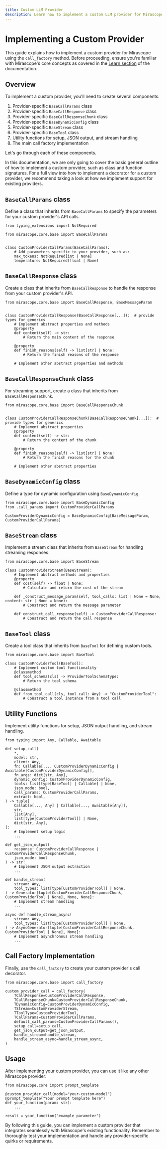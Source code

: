 ```yaml
---
title: Custom LLM Provider
description: Learn how to implement a custom LLM provider for Mirascope by creating provider-specific classes and utility functions using the call_factory method.
---
```


# Implementing a Custom Provider

This guide explains how to implement a custom provider for Mirascope using the `call_factory` method. Before proceeding, ensure you're familiar with Mirascope's core concepts as covered in the [Learn section](/docs/mirascope/learn) of the documentation.

## Overview

To implement a custom provider, you'll need to create several components:

1. Provider-specific `BaseCallParams` class
2. Provider-specific `BaseCallResponse` class
3. Provider-specific `BaseCallResponseChunk` class
4. Provider-specific `BaseDynamicConfig` class
5. Provider-specific `BaseStream` class
6. Provider-specific `BaseTool` class
7. Utility functions for setup, JSON output, and stream handling
8. The main call factory implementation

Let's go through each of these components.

<Callout type="info">
  In this documentation, we are only going to cover the basic general outline of how to implement a custom provider, such as class and function signatures. For a full view into how to implement a decorator for a custom provider, we recommend taking a look at how we implement support for existing providers.
</Callout>

## `BaseCallParams` class

Define a class that inherits from `BaseCallParams` to specify the parameters for your custom provider's API calls.

```python-no-extract
from typing_extensions import NotRequired

from mirascope.core.base import BaseCallParams


class CustomProviderCallParams(BaseCallParams):
    # Add parameters specific to your provider, such as:
    max_tokens: NotRequired[int | None]
    temperature: NotRequired[float | None]
```

## `BaseCallResponse` class

Create a class that inherits from `BaseCallResponse` to handle the response from your custom provider's API.

```python-no-extract
from mirascope.core.base import BaseCallResponse, BaseMessageParam


class CustomProviderCallResponse(BaseCallResponse[...]):  # provide types for generics
    # Implement abstract properties and methods
    @property
    def content(self) -> str:
        # Return the main content of the response

    @property
    def finish_reasons(self) -> list[str] | None:
        # Return the finish reasons of the response

    # Implement other abstract properties and methods
```

## `BaseCallResponseChunk` class

For streaming support, create a class that inherits from `BaseCallResponseChunk`.

```python-no-extract
from mirascope.core.base import BaseCallResponseChunk


class CustomProviderCallResponseChunk(BaseCallResponseChunk[...]):  # provide types for generics
    # Implement abstract properties
    @property
    def content(self) -> str:
        # Return the content of the chunk

    @property
    def finish_reasons(self) -> list[str] | None:
        # Return the finish reasons for the chunk

    # Implement other abstract properties
```

## `BaseDynamicConfig` class

Define a type for dynamic configuration using `BaseDynamicConfig`.

```python-no-extract
from mirascope.core.base import BaseDynamicConfig
from .call_params import CustomProviderCallParams

CustomProviderDynamicConfig = BaseDynamicConfig[BaseMessageParam, CustomProviderCallParams]
```

## `BaseStream` class

Implement a stream class that inherits from `BaseStream` for handling streaming responses.

```python-no-extract
from mirascope.core.base import BaseStream

class CustomProviderStream(BaseStream):
    # Implement abstract methods and properties
    @property
    def cost(self) -> float | None:
        # Calculate and return the cost of the stream

    def _construct_message_param(self, tool_calls: list | None = None, content: str | None = None):
        # Construct and return the message parameter

    def construct_call_response(self) -> CustomProviderCallResponse:
        # Construct and return the call response
```

## `BaseTool` class

Create a tool class that inherits from `BaseTool` for defining custom tools.

```python-no-extract
from mirascope.core.base import BaseTool

class CustomProviderTool(BaseTool):
    # Implement custom tool functionality
    @classmethod
    def tool_schema(cls) -> ProviderToolSchemaType:
        # Return the tool schema

    @classmethod
    def from_tool_call(cls, tool_call: Any) -> "CustomProviderTool":
        # Construct a tool instance from a tool call
```

## Utility Functions

Implement utility functions for setup, JSON output handling, and stream handling.

```python-no-extract
from typing import Any, Callable, Awaitable

def setup_call(
    *,
    model: str,
    client: Any,
    fn: Callable[..., CustomProviderDynamicConfig | Awaitable[CustomProviderDynamicConfig]],
    fn_args: dict[str, Any],
    dynamic_config: CustomProviderDynamicConfig,
    tools: list[type[BaseTool] | Callable] | None,
    json_mode: bool,
    call_params: CustomProviderCallParams,
    extract: bool,
) -> tuple[
    Callable[..., Any] | Callable[..., Awaitable[Any]],
    str,
    list[Any],
    list[type[CustomProviderTool]] | None,
    dict[str, Any],
]:
    # Implement setup logic
    ...

def get_json_output(
    response: CustomProviderCallResponse | CustomProviderCallResponseChunk,
    json_mode: bool
) -> str:
    # Implement JSON output extraction
    ...

def handle_stream(
    stream: Any,
    tool_types: list[type[CustomProviderTool]] | None,
) -> Generator[tuple[CustomProviderCallResponseChunk, CustomProviderTool | None], None, None]:
    # Implement stream handling
    ...

async def handle_stream_async(
    stream: Any,
    tool_types: list[type[CustomProviderTool]] | None,
) -> AsyncGenerator[tuple[CustomProviderCallResponseChunk, CustomProviderTool | None], None]:
    # Implement asynchronous stream handling
    ...
```

## Call Factory Implementation

Finally, use the `call_factory` to create your custom provider's call decorator.

```python-no-extract
from mirascope.core.base import call_factory

custom_provider_call = call_factory(
    TCallResponse=CustomProviderCallResponse,
    TCallResponseChunk=CustomProviderCallResponseChunk,
    TDynamicConfig=CustomProviderDynamicConfig,
    TStream=CustomProviderStream,
    TToolType=CustomProviderTool,
    TCallParams=CustomProviderCallParams,
    default_call_params=CustomProviderCallParams(),
    setup_call=setup_call,
    get_json_output=get_json_output,
    handle_stream=handle_stream,
    handle_stream_async=handle_stream_async,
)
```

## Usage

After implementing your custom provider, you can use it like any other Mirascope provider:

```python-no-extract
from mirascope.core import prompt_template

@custom_provider_call(model="your-custom-model")
@prompt_template("Your prompt template here")
def your_function(param: str):
    ...

result = your_function("example parameter")
```

By following this guide, you can implement a custom provider that integrates seamlessly with Mirascope's existing functionality. Remember to thoroughly test your implementation and handle any provider-specific quirks or requirements.